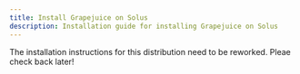 ```yaml
---
title: Install Grapejuice on Solus
description: Installation guide for installing Grapejuice on Solus
---
```



<Tip type="info">
    The installation instructions for this distribution need to be reworked.
    Pleae check back later!
</Tip>